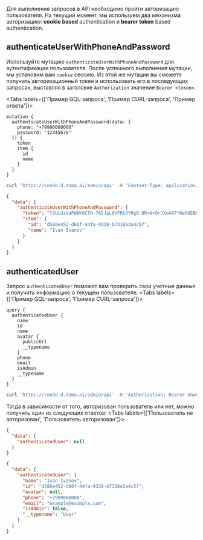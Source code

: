 Для выполнения запросов в API необходимо пройти авторизацию пользователя.
На текущий момент, мы используем два механизма авторизацию: **cookie based** authentication
и **bearer token** based authentication.

## authenticateUserWithPhoneAndPassword

Используйте мутацию `authenticateUserWithPhoneAndPassword` для аутентификации пользователя.
После успешного выполнения мутации, мы установим вам `cookie` сессию.
Из этой же мутации вы сможете получить авторизационный токен и использовать его в последующих запросах,
выставляя в заголовке `Authorization` значение `Bearer <token>`.

<Tabs labels={['Пример GQL-запроса', 'Пример CURL-запроса', 'Пример ответа']}>
```
mutation {
  authenticateUserWithPhoneAndPassword(data: {
    phone: "+79990000000"
    password: "12345678"
  }) {
    token
    item {
      id
      name
    }
  }
}
```
```bash
curl 'https://condo.d.doma.ai/admin/api' -H 'Content-Type: application/json' --data-raw $'{"operationName":"authenticateUserWithPhoneAndPassword","variables":{"phone":"+79990000000","password":"12345678"},"query":"mutation authenticateUserWithPhoneAndPassword($phone: String!, $password: String!) {  obj: authenticateUserWithPhoneAndPassword(data: {phone: $phone, password: $password}) { token item { id name } } }"}'
```

```JSON
{
  "data": {
    "authenticateUserWithPhoneAndPassword": {
      "token": "lSULdzVaPWBK8CTH-7A5JpL8YFRk3YNg0.8R+N+OrJXoAA7fNe60EBR+ckkQ73SSZqa/7WXTTG6ZMMQ",
      "item": {
        "id": "d586e452-d60f-44fa-9330-b7318a3a4c57",
        "name": "Ivan Ivanov"
      }
    }
  }
}
```
</Tabs>

## authenticatedUser

Запрос `authenticatedUser` поможет вам проверить свои учетные данные и получить информацию о текущем пользователе.
<Tabs labels={['Пример GQL-запроса', 'Пример CURL-запроса']}>
```
query {
  authenticatedUser {
    name
    id
    name
    avatar {
      publicUrl
      __typename
    }
    phone
    email
    isAdmin
    __typename
  }
}
```
```bash
curl 'https://condo.d.doma.ai/admin/api' -H 'Authorization: Bearer XnwCETJ2-0bcG1l-gQgFHs8973izf9Gz.26mZWez8e3j0l43HUB8noqxWtfMLwnkQ6IitR9z2v0o' -H 'Content-Type: application/json' --data-raw '{"variables":{},"query":"query { authenticatedUser { id name avatar { publicUrl __typename } phone email isAdmin __typename }}"}'
```
</Tabs>

Тогда в зависимости от того, авторизован пользователь или нет, можно получить один из следующих ответов:
<Tabs labels={['Пользователь не авторизован', 'Пользователь авторизован']}>
```JSON
{
  "data": {
    "authenticatedUser": null
  }
}
```
```JSON
{
  "data": {
    "authenticatedUser": {
      "name": "Ivan Ivanov",
      "id": "d586e452-d60f-44fa-9330-b7318a3a4c57",
      "avatar": null,
      "phone": "+7999000000",
      "email": "example@example.com",
      "isAdmin": false,
      "__typename": "User"
    }
  }
}
```
</Tabs>

